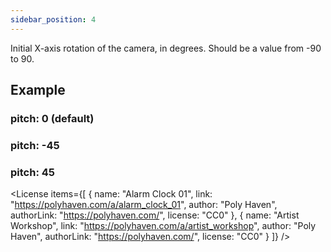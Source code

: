 ```yaml
---
sidebar_position: 4
---
```



<OptionDescriptor type="number" defaultVal="0" />

Initial X-axis rotation of the camera, in degrees.
Should be a value from -90 to 90.

## Example
### pitch: 0 (default)
<View3D src="/egjs-view3d/model/meshopt/alarm.glb" pitch={0} envmap="/egjs-view3d/texture/artist_workshop_1k.hdr" showExampleCode />

### pitch: -45
<View3D src="/egjs-view3d/model/meshopt/alarm.glb" pitch={-45} envmap="/egjs-view3d/texture/artist_workshop_1k.hdr" showExampleCode />

### pitch: 45
<View3D src="/egjs-view3d/model/meshopt/alarm.glb" pitch={45} envmap="/egjs-view3d/texture/artist_workshop_1k.hdr" showExampleCode />

<License items={[
  {
    name: "Alarm Clock 01",
    link: "https://polyhaven.com/a/alarm_clock_01",
    author: "Poly Haven",
    authorLink: "https://polyhaven.com/",
    license: "CC0"
  },
  {
    name: "Artist Workshop",
    link: "https://polyhaven.com/a/artist_workshop",
    author: "Poly Haven",
    authorLink: "https://polyhaven.com/",
    license: "CC0"
  }
]} />
